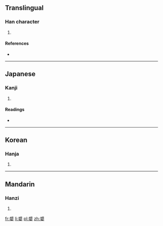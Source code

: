 ==Translingual==

===Han character===
{{Han char|rn=38|rad=女|as=11|sn=14|four=5640<sub>4</sub>|canj=手山女 (QUV)|ids=⿱[[規]][[女]]}}

# {{defn|Han|sort=女11}}

====References====
* {{Han ref|kx=0270.030|dkj=06658|dj=0537.290|hdz=21075.030|uh=5AE2|ud=23266|bh=E174|bd=57716}}

----

==Japanese==

===Kanji===
{{ja-kanji|grade=|rs=女11}}

# {{defn|lang=ja|sort=女11}}

====Readings====
* {{ja-readings|on=[[き]] (ki), [[い]] (i), [[ぎ]] (gi), [[し]] (shi), [[けん]] (ken), [[げん]] (gen)|kun=[[あきらか]] (akiraka), [[しなやか]] (shinayaka), [[たおやか]] (taoyaka)}}

----

==Korean==

===Hanja===
{{ko-hanja|hangeul=규|rv=gyu|mr=kyu}}

# {{defn|lang=ko|sort=女11}}

----

==Mandarin==

===Hanzi===
{{cmn-hanzi|pin=[[guī]] ([[gui1]])|wg=kuei<sup>1</sup>}}

# {{defn|lang=cmn|sort=女11}}

[[fr:嫢]]
[[li:嫢]]
[[pl:嫢]]
[[zh:嫢]]
